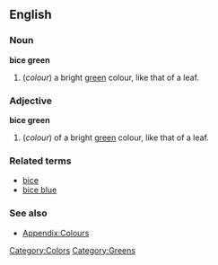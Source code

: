 ==English==

===Noun===
'''bice green'''
#(''colour'') a bright [[green]] colour, like that of a leaf.

===Adjective===
'''bice green'''
#(''colour'') of a bright [[green]] colour, like that of a leaf.

===Related terms===
*[[bice]]
*[[bice blue]]

===See also===
*[[Wiktionary_Appendix:Colours|Appendix:Colours]]

[[Category:Colors]]
[[Category:Greens]]